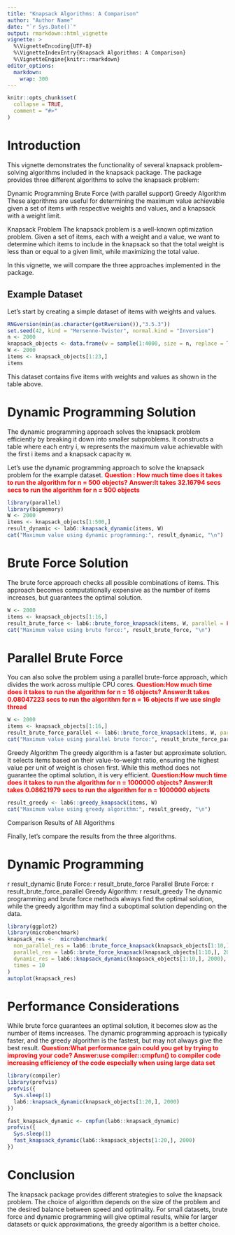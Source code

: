 ```yaml
---
title: "Knapsack Algorithms: A Comparison"
author: "Author Name"
date: "`r Sys.Date()`"
output: rmarkdown::html_vignette
vignette: >
  %\VignetteEncoding{UTF-8}
  %\VignetteIndexEntry{Knapsack Algorithms: A Comparison}
  %\VignetteEngine{knitr::rmarkdown}
editor_options: 
  markdown: 
    wrap: 300
---
```


```r
knitr::opts_chunk$set(
  collapse = TRUE,
  comment = "#>"
)
```

# Introduction

This vignette demonstrates the functionality of several knapsack problem-solving algorithms included in the knapsack package. The package provides three different algorithms to solve the knapsack problem:

Dynamic Programming Brute Force (with parallel support) Greedy Algorithm These algorithms are useful for determining the maximum value achievable given a set of items with respective weights and values, and a knapsack with a weight limit.

Knapsack Problem The knapsack problem is a well-known optimization problem. Given a set of items, each with a weight and a value, we want to determine which items to include in the knapsack so that the total weight is less than or equal to a given limit, while maximizing the total value.

In this vignette, we will compare the three approaches implemented in the package.

## Example Dataset

Let's start by creating a simple dataset of items with weights and values.

```r
RNGversion(min(as.character(getRversion()),"3.5.3"))
set.seed(42, kind = "Mersenne-Twister", normal.kind = "Inversion")
n <- 2000
knapsack_objects <- data.frame(w = sample(1:4000, size = n, replace = TRUE),v=runif(n = n, min = 0,10000))
W <- 2000
items <- knapsack_objects[1:23,]
items
```

This dataset contains five items with weights and values as shown in the table above.

# Dynamic Programming Solution

The dynamic programming approach solves the knapsack problem efficiently by breaking it down into smaller subproblems. It constructs a table where each entry i, w represents the maximum value achievable with the first i items and a knapsack capacity w.

Let's use the dynamic programming approach to solve the knapsack problem for the example dataset. [**Question : How much time does it takes to run the algorithm for n = 500 objects?** **Answer:It takes 32.16794 secs secs to run the algorithm for n = 500 objects**]{style="color:red"}

```r
library(parallel)
library(bigmemory)
W <- 2000
items <- knapsack_objects[1:500,]
result_dynamic <- lab6::knapsack_dynamic(items, W)
cat("Maximum value using dynamic programming:", result_dynamic, "\n")
```

# Brute Force Solution

The brute force approach checks all possible combinations of items. This approach becomes computationally expensive as the number of items increases, but guarantees the optimal solution.

```r
W <- 2000
items <- knapsack_objects[1:16,]
result_brute_force <- lab6::brute_force_knapsack(items, W, parallel = FALSE)
cat("Maximum value using brute force:", result_brute_force, "\n")
```

# Parallel Brute Force

You can also solve the problem using a parallel brute-force approach, which divides the work across multiple CPU cores. [**Question:How much time does it takes to run the algorithm for n = 16 objects? Answer:It takes 0.08047223 secs to run the algorithm for n = 16 objects if we use single
thread**]{style="color:red"}

```r
W <- 2000
items <- knapsack_objects[1:16,]
result_brute_force_parallel <- lab6::brute_force_knapsack(items, W, parallel = TRUE)
cat("Maximum value using parallel brute force:", result_brute_force_parallel, "\n")
```

Greedy Algorithm The greedy algorithm is a faster but approximate solution. It selects items based on their value-to-weight ratio, ensuring the highest value per unit of weight is chosen first. While this method does not guarantee the optimal solution, it is very efficient. [**Question:How much time
does it takes to run the algorithm for n = 1000000 objects? Answer:It takes 0.08621979 secs to run the algorithm for n = 1000000 objects**]{style="color:red"}

```r
result_greedy <- lab6::greedy_knapsack(items, W)
cat("Maximum value using greedy algorithm:", result_greedy, "\n")
```

Comparison Results of All Algorithms

Finally, let's compare the results from the three algorithms.

# Dynamic Programming

r result_dynamic Brute Force: r result_brute_force Parallel Brute Force: r result_brute_force_parallel Greedy Algorithm: r result_greedy The dynamic programming and brute force methods always find the optimal solution, while the greedy algorithm may find a suboptimal solution depending on the data.

```r
library(ggplot2)
library(microbenchmark)
knapsack_res <-  microbenchmark(
  non_parallel_res = lab6::brute_force_knapsack(knapsack_objects[1:10,], 2000, parallel = FALSE),
  parallel_res = lab6::brute_force_knapsack(knapsack_objects[1:10,], 2000, parallel = TRUE),
  dynamic_res = lab6::knapsack_dynamic(knapsack_objects[1:10,], 2000),
  times = 10
)
autoplot(knapsack_res)
```

# Performance Considerations

While brute force guarantees an optimal solution, it becomes slow as the number of items increases. The dynamic programming approach is typically faster, and the greedy algorithm is the fastest, but may not always give the best result. [**Question:What performance gain could you get by trying to
improving your code? Answer:use compiler::cmpfun() to compiler code increasing efficiency of the code especially when using large data set**]{style="color:red"}

```r
library(compiler)
library(profvis)
profvis({
  Sys.sleep(1)
  lab6::knapsack_dynamic(knapsack_objects[1:20,], 2000)
})

fast_knapsack_dynamic <- cmpfun(lab6::knapsack_dynamic)
profvis({
  Sys.sleep(1)
  fast_knapsack_dynamic(lab6::knapsack_objects[1:20,], 2000)
})
```

# Conclusion 
The knapsack package provides different strategies to solve the knapsack problem. The choice of algorithm depends on the size of the problem and the desired balance between speed and optimality. For small datasets, brute force and dynamic programming will give optimal results, while for
larger datasets or quick approximations, the greedy algorithm is a better choice.
